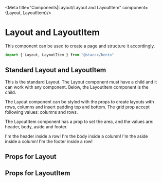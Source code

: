 
<Meta title="Components|Layout/Layout and LayoutItem" component={Layout, LayoutItem}/>

# Layout and LayoutItem
This component can be used to create a page and structure it accordingly.

```javascript
import { Layout, LayoutItem } from "@staccx/bento"
```

## Standard Layout and LayoutItem
This is the standard Layout. The Layout component must have a child and it can work with any component. Below, the LayoutItem component is the child.

The Layout component can be styled with the props to create layouts with rows, columns and insert padding top and bottom. The grid prop accept following values: columns and rows.

The LayoutItem component has a prop to set the area, and the values are: header, body, aside and footer.

<Preview>
  <Story name="Standard Layout and LayoutItem">
    <div>
        <Layout 
            grid="rows" 
            style={{ backgroundColor: "#38618C", padding: 24, color: "white" }}>
            <LayoutItem 
                area="header"
                style={{ backgroundColor: "#FFFFFF", padding: 24, color: "black" }}>
                I'm the header inside a row!
            </LayoutItem>
        </Layout>
        <Layout 
            grid="columns"
            columnGap="large"
            style={{ backgroundColor: "#35A7FF", padding: 24, color: "white" }}
            >
            <LayoutItem 
                area="body"
                style={{ backgroundColor: "#FFFFFF", padding: 24, color: "black" }}>
                I'm the body inside a column!
            </LayoutItem>
            <LayoutItem 
                area="aside"
                style={{ backgroundColor: "#FFFFFF", padding: 24, color: "black" }}>
                I'm the aside inside a column!
            </LayoutItem>
        </Layout>
        <Layout 
            grid="rows" 
            style={{ backgroundColor: "#38618C", padding: 24, color: "white" }}>
            <LayoutItem 
                area="header"
                style={{ backgroundColor: "#FFFFFF", padding: 24, color: "black" }}>
                I'm the footer inside a row!
            </LayoutItem>
        </Layout>
    </div>
  </Story>
</Preview>

## Props for Layout
<Props of={Layout} />

## Props for LayoutItem
<Props of={LayoutItem} />
